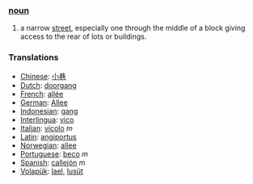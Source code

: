 ===[[noun]]===
#a narrow [[street]], especially one through the middle of a block giving access to the rear of lots or buildings.

=== Translations ===
*[[Chinese]]: [[小巷]]
*[[Dutch]]: [[doorgang]]
*[[French]]: [[allée]]
*[[German]]: [[Allee]]
*[[Indonesian]]: [[gang]]
*[[Interlingua]]: [[vico]]
*[[Italian]]: [[vicolo]] ''m''
*[[Latin]]: [[angiportus]]
*[[Norwegian]]: [[allee]]
*[[Portuguese]]: [[beco]] ''m''
*[[Spanish]]: [[callejón]] ''m''
*[[Volapük]]: [[lael]], [[lusüt]]